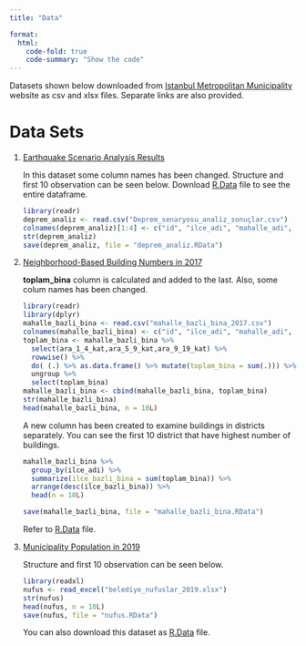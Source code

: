 ```yaml
---
title: "Data"

format:
  html:
    code-fold: true
    code-summary: "Show the code"
---
```


Datasets shown below downloaded from [Istanbul Metropolitan Municipality](data.ibb.gov.tr) website as csv and xlsx files. Separate links are also provided.

# Data Sets

1.  [Earthquake Scenario Analysis Results](https://data.ibb.gov.tr/tr/dataset/deprem-senaryosu-analiz-sonuclari/resource/9c3ac492-de4b-4245-b418-7ad3df67a193)

    In this dataset some column names has been changed. Structure and first 10 observation can be seen below. Download [R.Data](https://github.com/emu-hacettepe-analytics/emu430-fall2023-team-team_safe_istanbul/blob/master/deprem_analiz.RData) file to see the entire dataframe.

    ```r

    library(readr)
    deprem_analiz <- read.csv("Deprem_senaryosu_analiz_sonuçlar.csv")
    colnames(deprem_analiz)[1:4] <- c("id", "ilce_adi", "mahalle_adi", "mahalle_kodu")
    str(deprem_analiz)
    save(deprem_analiz, file = "deprem_analiz.RData")
    ```

2.  [Neighborhood-Based Building Numbers in 2017](https://data.ibb.gov.tr/tr/dataset/mahalle-bazli-bina-analiz-verisi/resource/cef193d5-0bd2-4e8d-8a69-275c50288875)

    **toplam_bina** column is calculated and added to the last. Also, some colum names has been changed.

    ```r
    library(readr)
    library(dplyr)
    mahalle_bazli_bina <- read.csv("mahalle_bazli_bina_2017.csv")
    colnames(mahalle_bazli_bina) <- c("id", "ilce_adi", "mahalle_adi", "mahalle_kodu", "once_1980", "ara_1980_2000", "sonra_2000", "ara_1_4_kat", "ara_5_9_kat", "ara_9_19_kat")
    toplam_bina <- mahalle_bazli_bina %>% 
      select(ara_1_4_kat,ara_5_9_kat,ara_9_19_kat) %>%
      rowwise() %>%
      do( (.) %>% as.data.frame() %>% mutate(toplam_bina = sum(.))) %>%
      ungroup %>%
      select(toplam_bina)
    mahalle_bazli_bina <- cbind(mahalle_bazli_bina, toplam_bina)
    str(mahalle_bazli_bina)
    head(mahalle_bazli_bina, n = 10L)
    ```

    A new column has been created to examine buildings in districts separately. You can see the first 10 district that have highest number of buildings.

    ```r
    mahalle_bazli_bina %>% 
      group_by(ilce_adi) %>%
      summarize(ilce_bazli_bina = sum(toplam_bina)) %>%
      arrange(desc(ilce_bazli_bina)) %>%
      head(n = 10L)
    ```

    ```r
    save(mahalle_bazli_bina, file = "mahalle_bazli_bina.RData")
    ```

    Refer to [R.Data](https://github.com/emu-hacettepe-analytics/emu430-fall2023-team-team_safe_istanbul/blob/master/mahalle_bazli_bina.RData) file.

3.  [Municipality Population in 2019](https://data.ibb.gov.tr/tr/dataset/belediye-nufuslari-veri-seti/resource/c6c9b289-2824-41b3-ab3d-4fd655ed4e24)

    Structure and first 10 observation can be seen below.

    ```r

    library(readxl)
    nufus <- read_excel("belediye_nufuslar_2019.xlsx")
    str(nufus)
    head(nufus, n = 10L)
    save(nufus, file = "nufus.RData")
    ```

    You can also download this dataset as [R.Data](https://github.com/emu-hacettepe-analytics/emu430-fall2023-team-team_safe_istanbul/blob/master/nufus.RData) file.
